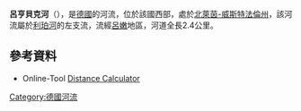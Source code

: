 {{Onesource|time=2020-08-13T05:00:45+00:00}}
{{Coord|51.6195|N|7.4936|E|display=title}}

'''呂亨貝克河'''（{{lang-de|Rühenbecke}}），是[[德國|德國]]的河流，位於該國西部，處於[[北萊茵-威斯特法倫州|北萊茵-威斯特法倫州]]，該河流屬於[[利珀河|利珀河]]的左支流，流經[[呂嫩|呂嫩]]地區，河道全長2.4公里。

==參考資料==
* Online-Tool [http://www.daftlogic.com/projects-google-maps-distance-calculator.htm Distance Calculator]{{Wayback|url=http://www.daftlogic.com/projects-google-maps-distance-calculator.htm |date=20190816004043 }}

{{Germany-geo-stub}}
[[Category:德國河流|Category:德國河流]]